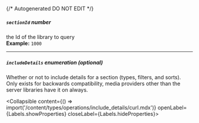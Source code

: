 {/* Autogenerated DO NOT EDIT  */}

##### `sectionId` _number_
the Id of the library to query
<br/>
**Example:** `1000`

---
##### `includeDetails` _enumeration (optional)_
Whether or not to include details for a section (types, filters, and sorts). 
Only exists for backwards compatibility, media providers other than the server libraries have it on always.

<Collapsible content={() => import('/content/types/operations/include_details/curl.mdx')} openLabel={Labels.showProperties} closeLabel={Labels.hideProperties}>
</Collapsible>


